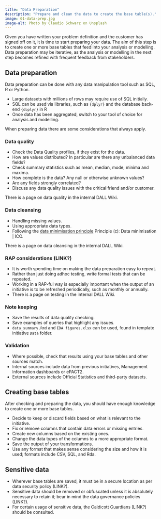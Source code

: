 ```yaml
---
title: "Data Preparation"
description: "Prepare and clean the data to create the base table(s)."
image: 01-data-prep.jpg
image-alt: Photo by Claudio Schwarz on Unsplash
---
```


Given you have written your problem definition and the customer has signed off on it, it is time to start preparing your data. The aim of this step is to create one or more base tables that feed into your analysis or modelling. Data preparation may be iterative, as the analysis or modelling in the next step becomes refined with frequent feedback from stakeholders.

## Data preparation
Data preparation can be done with any data manipulation tool such as SQL, R or Python.

- Large datasets with millions of rows may require use of SQL initially.
- SQL can be used via libraries, such as `{dplyr}` and the database back-end `{dbplyr}` in R
- Once data has been aggregated, switch to your tool of choice for analysis and modelling.

When preparing data there are some considerations that always apply.

### Data quality
  - Check the Data Quality profiles, if they exist for the data.
  - How are values distributed? In particular are there any unbalanced data fields?
  - Check summary statistics such as mean, median, mode, minima and maxima.
  - How complete is the data? Any null or otherwise unknown values?
  - Are any fields strongly correlated?
  - Discuss any data quality issues with the critical friend and/or customer.

There is a page on data quality in the internal DALL Wiki.

### Data cleansing
  - Handling missing values.
  - Using appropriate data types.
  - Following the [data minimisation principle](https://ico.org.uk/for-organisations/uk-gdpr-guidance-and-resources/data-protection-principles/a-guide-to-the-data-protection-principles/the-principles/data-minimisation/)
Principle (c): Data minimisation | ICO.

There is a page on data cleansing in the internal DALL Wiki.
  
### RAP considerations (LINK?)
  - It is worth spending time on making the data preparation easy to repeat.
  - Rather than just doing adhoc testing, write formal tests that can be repeated.
  - Working in a RAP-ful way is especially important when the output of an initiative is to be refreshed periodically, such as monthly or annually.
  - There is a page on testing in the internal DALL Wiki.
  
### Note keeping
  - Save the results of data quality checking.
  - Save examples of queries that highlight any issues.
  - `data_summary.Rmd` and `EDA figures.xlsx` can be used, found in template initiative `Data` folder.
  
### Validation
  - Where possible, check that results using your base tables and other sources match.
  - Internal sources include data from previous initiatives, Management Information dashboards or ePACT2.
  - External sources include Official Statistics and third-party datasets.

## Creating base tables
After checking and preparing the data, you should have enough knowledge to create one or more base tables.

- Decide to keep or discard fields based on what is relevant to the initiative.
- Fix or remove columns that contain data errors or missing entries.
- Create new columns based on the existing ones.
- Change the data types of the columns to a more appropriate format.
- Save the output of your transformations.
- Use any format that makes sense considering the size and how it is used; formats include CSV, SQL, and Rda.

## Sensitive data
- Wherever base tables are saved, it must be in a secure location as per data security policy (LINK?).
- Sensitive data should be removed or obfuscated unless it is absolutely necessary to retain it; bear in mind the data governance policies (LINK?).
- For certain usage of sensitive data, the Caldicott Guardians (LINK?) should be consulted.
